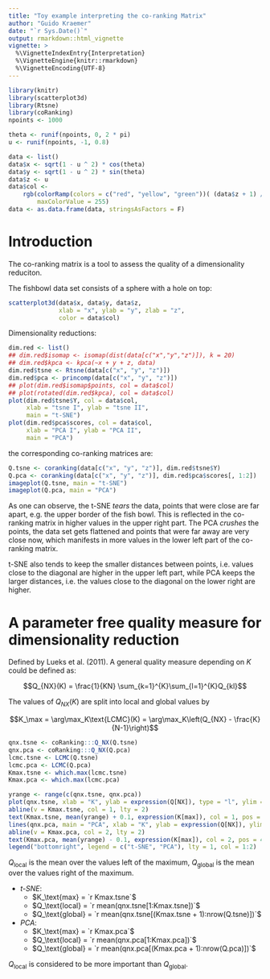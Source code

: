 ```yaml
---
title: "Toy example interpreting the co-ranking Matrix"
author: "Guido Kraemer"
date: "`r Sys.Date()`"
output: rmarkdown::html_vignette
vignette: >
  %\VignetteIndexEntry{Interpretation}
  %\VignetteEngine{knitr::rmarkdown}
  %\VignetteEncoding{UTF-8}
---
```


```r
library(knitr)
library(scatterplot3d)
library(Rtsne)
library(coRanking)
npoints <- 1000

theta <- runif(npoints, 0, 2 * pi)
u <- runif(npoints, -1, 0.8)

data <- list()
data$x <- sqrt(1 - u ^ 2) * cos(theta)
data$y <- sqrt(1 - u ^ 2) * sin(theta)
data$z <- u
data$col <-
    rgb(colorRamp(colors = c("red", "yellow", "green"))( (data$z + 1) / 2),
        maxColorValue = 255)
data <- as.data.frame(data, stringsAsFactors = F)
```

# Introduction

The co-ranking matrix is a tool to assess the quality of a dimensionality reduciton.

The fishbowl data set consists of a sphere with a hole on top:
```r
scatterplot3d(data$x, data$y, data$z,
              xlab = "x", ylab = "y", zlab = "z",
              color = data$col)
 ```

Dimensionality reductions:
```r
dim.red <- list()
## dim.red$isomap <- isomap(dist(data[c("x","y","z")]), k = 20)
## dim.red$kpca <- kpca(~x + y + z, data)
dim.red$tsne <- Rtsne(data[c("x", "y", "z")])
dim.red$pca <- princomp(data[c("x", "y", "z")])
## plot(dim.red$isomap$points, col = data$col)
## plot(rotated(dim.red$kpca), col = data$col)
plot(dim.red$tsne$Y, col = data$col,
     xlab = "tsne I", ylab = "tsne II",
     main = "t-SNE")
plot(dim.red$pca$scores, col = data$col,
     xlab = "PCA I", ylab = "PCA II",
     main = "PCA")
```

the corresponding co-ranking matrices are:

```r
Q.tsne <- coranking(data[c("x", "y", "z")], dim.red$tsne$Y)
Q.pca <- coranking(data[c("x", "y", "z")], dim.red$pca$scores[, 1:2])
imageplot(Q.tsne, main = "t-SNE")
imageplot(Q.pca, main = "PCA")
```

As one can observe, the t-SNE *tears* the data, points that were
close are far apart, e.g. the upper border of the fish bowl. This is
reflected in the co-ranking matrix in higher values in the upper right
part.
The PCA *crushes* the points, the data set gets flattened and points
that were far away are very close now, which manifests in more values
in the lower left part of the co-ranking matrix.

t-SNE also tends to keep the smaller distances between points,
i.e. values close to the diagonal are higher in the upper left part, while
PCA keeps the larger distances, i.e. the values close to the diagonal
on the lower right are higher.

# A parameter free quality measure for dimensionality reduction
Defined by Lueks et al. (2011). A general quality measure depending on $K$
could be defined as:

$$Q_{NX}(K) = \frac{1}{KN} \sum_{k=1}^{K}\sum_{l=1}^{K}Q_{kl}$$

The values of $Q_{NX}(K)$ are split into local and global values by 

$$K_\max = \arg\max_K\text{LCMC}(K) = \arg\max_K\left(Q_{NX} - \frac{K}{N-1}\right)$$

```r
qnx.tsne <- coRanking:::Q_NX(Q.tsne)
qnx.pca <- coRanking:::Q_NX(Q.pca)
lcmc.tsne <- LCMC(Q.tsne)
lcmc.pca <- LCMC(Q.pca)
Kmax.tsne <- which.max(lcmc.tsne)
Kmax.pca <- which.max(lcmc.pca)

yrange <- range(c(qnx.tsne, qnx.pca))
plot(qnx.tsne, xlab = "K", ylab = expression(Q[NX]), type = "l", ylim = yrange, col = 1)
abline(v = Kmax.tsne, col = 1, lty = 2)
text(Kmax.tsne, mean(yrange) + 0.1, expression(K[max]), col = 1, pos = 4)
lines(qnx.pca, main = "PCA", xlab = "K", ylab = expression(Q[NX]), ylim = 0:1, col = 2)
abline(v = Kmax.pca, col = 2, lty = 2)
text(Kmax.pca, mean(yrange) - 0.1, expression(K[max]), col = 2, pos = 4)
legend("bottomright", legend = c("t-SNE", "PCA"), lty = 1, col = 1:2)
```

$Q_\text{local}$ is the mean over the values left of the maximum,
$Q_\text{global}$ is the mean over the values right of the maximum.

* *t-SNE*:
	+ $K_\text{max}    = `r Kmax.tsne`$
	+ $Q_\text{local}  = `r mean(qnx.tsne[1:Kmax.tsne])`$
	+ $Q_\text{global} = `r mean(qnx.tsne[(Kmax.tsne + 1):nrow(Q.tsne)])`$
* *PCA*:
	+ $K_\text{max}    = `r Kmax.pca`$
	+ $Q_\text{local}  = `r mean(qnx.pca[1:Kmax.pca])`$
	+ $Q_\text{global} = `r mean(qnx.pca[(Kmax.pca + 1):nrow(Q.pca)])`$

$Q_\text{local}$ is considered to be more important than $Q_\text{global}$.
